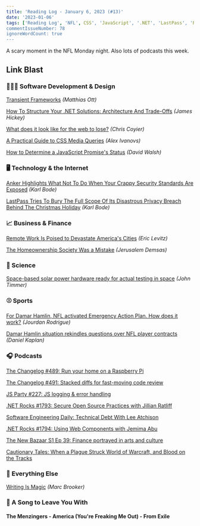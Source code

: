 ```yaml
---
title: 'Reading Log - January 6, 2023 (#13)'
date: '2023-01-06'
tags: ['Reading Log', 'NFL', CSS', 'JavaScript', '.NET', 'LastPass', 'Remote Work']
commentIssueNumber: 78
ignoreWordCount: true
---
```


A scary moment in the NFL Monday night. Also lots of podcasts this week.

## Link Blast

### 👨🏼‍💻 Software Development & Design

[Transient Frameworks](https://matthiasott.com/notes/transient-frameworks) *(Matthias Ott)*

[How To Structure Your .NET Solutions: Architecture And Trade-Offs](https://www.jamesmichaelhickey.com/how-to-structure-your-dot-net-solutions-design-and-trade-offs/?utm_source=csharpdigest&utm_medium&utm_campaign=1462) *(James Hickey)*

[What does it look like for the web to lose?](https://chriscoyier.net/2023/01/04/what-does-it-look-like-for-the-web-to-lose/) *(Chris Coyier)*

[A Practical Guide to CSS Media Queries](https://stackdiary.com/css-media-queries/) *(Alex Ivanovs)*

[How to Determine a JavaScript Promise's Status](https://davidwalsh.name/get-promise-status) *(David Walsh)*

### 🖥 Technology & the Internet

[Anker Highlights What Not To Do When Your Crappy Security Standards Are Exposed](https://www.techdirt.com/2022/12/21/anker-highlights-what-not-to-do-when-your-crappy-security-standards-are-exposed/) *(Karl Bode)*

[LastPass Tries To Bury The Full Scope Of Its Disastrous Privacy Breach Behind The Christmas Holiday](https://www.techdirt.com/2022/12/28/lastpass-tries-to-bury-the-full-scope-of-its-disastrous-privacy-breach-behind-the-christmas-holiday/) *(Karl Bode)*

### 📈 Business & Finance

[Remote Work Is Poised to Devastate America's Cities](https://nymag.com/intelligencer/2022/12/remote-work-is-poised-to-devastate-americas-cities.html) *(Eric Levitz)*

[The Homeownership Society Was a Mistake](https://www.theatlantic.com/newsletters/archive/2022/12/homeownership-real-estate-investment-renting/672511/) *(Jerusalem Demsas)*

### 🔬 Science

[Space-based solar power hardware ready for actual testing in space](https://arstechnica.com/science/2023/01/headed-to-space-today-test-hardware-for-a-solar-power-plant/) *(John Timmer)*

### ⚾ Sports

[For Damar Hamlin, NFL activated Emergency Action Plan. How does it work?](https://theathletic.com/4055531/2023/01/04/damar-hamlin-nfl-emergency-plan/) *(Jourdan Rodrigue)*

[Damar Hamlin situation rekindles questions over NFL player contracts](https://theathletic.com/4062586/2023/01/06/damar-hamlin-nfl-contracts-benefits/) *(Daniel Kaplan)*

### 🎧 Podcasts

[The Changelog #489: Run your home on a Raspberry Pi](https://changelog.com/podcast/489)

[The Changelog #491: Stacked diffs for fast-moving code review](https://changelog.com/podcast/491)

[JS Party #227: JS logging & error handling](https://changelog.com/jsparty/227)

[.NET Rocks #1793: Secure Open Source Practices with Jillian Ratliff](https://www.dotnetrocks.com/details/1793)

[Software Engineering Daily: Technical Debt With Lee Atchison](https://softwareengineeringdaily.com/2022/05/18/technical-debt-with-lee-atchison/)

[.NET Rocks #1794: Using Web Components with Jemima Abu](https://www.dotnetrocks.com/details/1794)

[The New Bazaar S1 Ep 39: Finance portrayed in arts and culture](https://shows.acast.com/the-new-bazaar/episodes/finance-portrayed-in-arts-and-culture)

[Cautionary Tales: When a Plague Struck World of Warcraft, and Blood on the Tracks](https://timharford.com/2023/01/cautionary-tales-double-header-when-a-plague-struck-world-of-warcraft-and-blood-on-the-tracks/)

### 🎒 Everything Else

[Writing Is Magic](https://brooker.co.za/blog/2022/11/08/writing.html) *(Marc Brooker)*

### 🎵 A Song to Leave You With

#### The Menzingers - America (You're Freaking Me Out) - From Exile

<YouTubeEmbed
    id="Xn8p_18vN9g"
    title="The Menzingers - America (You're Freaking Me Out) - From Exile"
/>
